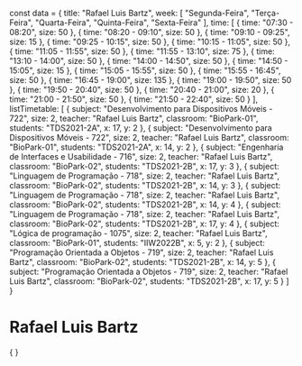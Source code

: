 const data = {
  title: "Rafael Luis Bartz",
  week: [
    "Segunda-Feira",
    "Terça-Feira",
    "Quarta-Feira",
    "Quinta-Feira",
    "Sexta-Feira"
  ],
  time: [
    {
      time: "07:30 - 08:20",
      size: 50
    },
    {
      time: "08:20 - 09:10",
      size: 50
    },
    {
      time: "09:10 - 09:25",
      size: 15
    },
    {
      time: "09:25 - 10:15",
      size: 50
    },
    {
      time: "10:15 - 11:05",
      size: 50
    },
    {
      time: "11:05 - 11:55",
      size: 50
    },
    {
      time: "11:55 - 13:10",
      size: 75
    },
    {
      time: "13:10 - 14:00",
      size: 50
    },
    {
      time: "14:00 - 14:50",
      size: 50
    },
    {
      time: "14:50 - 15:05",
      size: 15
    },
    {
      time: "15:05 - 15:55",
      size: 50
    },
    {
      time: "15:55 - 16:45",
      size: 50
    },
    {
      time: "16:45 - 19:00",
      size: 135
    },
    {
      time: "19:00 - 19:50",
      size: 50
    },
    {
      time: "19:50 - 20:40",
      size: 50
    },
    {
      time: "20:40 - 21:00",
      size: 20
    },
    {
      time: "21:00 - 21:50",
      size: 50
    },
    {
      time: "21:50 - 22:40",
      size: 50
    }
  ],
  listTimetable: [
    {
      subject: "Desenvolvimento para Dispositivos Móveis - 722",
      size: 2,
      teacher: "Rafael Luis Bartz",
      classroom: "BioPark-01",
      students: "TDS2021-2A",
      x: 17,
      y: 2
    },
    {
      subject: "Desenvolvimento para Dispositivos Móveis - 722",
      size: 2,
      teacher: "Rafael Luis Bartz",
      classroom: "BioPark-01",
      students: "TDS2021-2A",
      x: 14,
      y: 2
    },
    {
      subject: "Engenharia de Interfaces e Usabilidade - 716",
      size: 2,
      teacher: "Rafael Luis Bartz",
      classroom: "BioPark-02",
      students: "TDS2021-2B",
      x: 17,
      y: 3
    },
    {
      subject: "Linguagem de Programação - 718",
      size: 2,
      teacher: "Rafael Luis Bartz",
      classroom: "BioPark-02",
      students: "TDS2021-2B",
      x: 14,
      y: 3
    },
    {
      subject: "Linguagem de Programação - 718",
      size: 2,
      teacher: "Rafael Luis Bartz",
      classroom: "BioPark-02",
      students: "TDS2021-2B",
      x: 14,
      y: 4
    },
    {
      subject: "Linguagem de Programação - 718",
      size: 2,
      teacher: "Rafael Luis Bartz",
      classroom: "BioPark-02",
      students: "TDS2021-2B",
      x: 17,
      y: 4
    },
    {
      subject: "Lógica de programação - 1075",
      size: 2,
      teacher: "Rafael Luis Bartz",
      classroom: "BioPark-01",
      students: "IIW2022B",
      x: 5,
      y: 2
    },
    {
      subject: "Programação Orientada a Objetos - 719",
      size: 2,
      teacher: "Rafael Luis Bartz",
      classroom: "BioPark-02",
      students: "TDS2021-2B",
      x: 14,
      y: 5
    },
    {
      subject: "Programação Orientada a Objetos - 719",
      size: 2,
      teacher: "Rafael Luis Bartz",
      classroom: "BioPark-02",
      students: "TDS2021-2B",
      x: 17,
      y: 5
    }
  ]
}

# Rafael Luis Bartz

<div>
    {
        <Grid
            title={data.title}
            weekDays={data.week}
            time={data.time}
            listClasses={data.listTimetable}
        />
    }
</div>